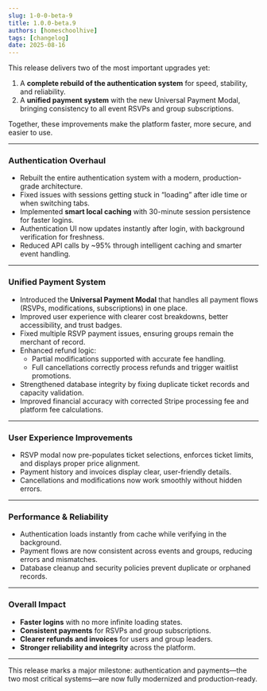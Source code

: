 ```yaml
---
slug: 1-0-0-beta-9
title: 1.0.0-beta.9
authors: [homeschoolhive]
tags: [changelog]
date: 2025-08-16
---
```


This release delivers two of the most important upgrades yet:  
1. A **complete rebuild of the authentication system** for speed, stability, and reliability.  
2. A **unified payment system** with the new Universal Payment Modal, bringing consistency to all event RSVPs and group subscriptions.  

Together, these improvements make the platform faster, more secure, and easier to use.
<!-- truncate -->
---

### Authentication Overhaul
- Rebuilt the entire authentication system with a modern, production-grade architecture.  
- Fixed issues with sessions getting stuck in “loading” after idle time or when switching tabs.  
- Implemented **smart local caching** with 30-minute session persistence for faster logins.  
- Authentication UI now updates instantly after login, with background verification for freshness.  
- Reduced API calls by ~95% through intelligent caching and smarter event handling.  

---

### Unified Payment System
- Introduced the **Universal Payment Modal** that handles all payment flows (RSVPs, modifications, subscriptions) in one place.  
- Improved user experience with clearer cost breakdowns, better accessibility, and trust badges.  
- Fixed multiple RSVP payment issues, ensuring groups remain the merchant of record.  
- Enhanced refund logic:  
  - Partial modifications supported with accurate fee handling.  
  - Full cancellations correctly process refunds and trigger waitlist promotions.  
- Strengthened database integrity by fixing duplicate ticket records and capacity validation.  
- Improved financial accuracy with corrected Stripe processing fee and platform fee calculations.  

---

### User Experience Improvements
- RSVP modal now pre-populates ticket selections, enforces ticket limits, and displays proper price alignment.  
- Payment history and invoices display clear, user-friendly details.  
- Cancellations and modifications now work smoothly without hidden errors.  

---

### Performance & Reliability
- Authentication loads instantly from cache while verifying in the background.  
- Payment flows are now consistent across events and groups, reducing errors and mismatches.  
- Database cleanup and security policies prevent duplicate or orphaned records.  

---

### Overall Impact
- **Faster logins** with no more infinite loading states.  
- **Consistent payments** for RSVPs and group subscriptions.  
- **Clearer refunds and invoices** for users and group leaders.  
- **Stronger reliability and integrity** across the platform.  

---

This release marks a major milestone: authentication and payments—the two most critical systems—are now fully modernized and production-ready.